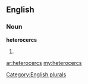 ==English==

===Noun===
'''heterocercs'''

# {{plural of|[[heterocerc]]}}

[[Category:English plurals]]

[[ar:heterocercs]]
[[my:heterocercs]]